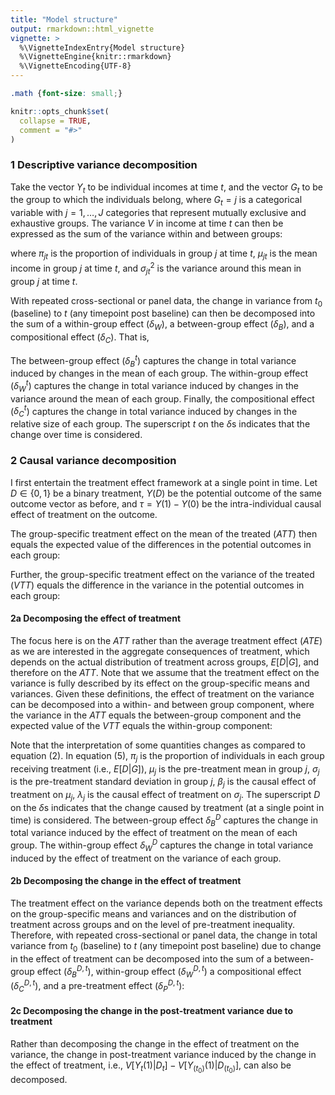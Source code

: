 ```yaml
---
title: "Model structure"
output: rmarkdown::html_vignette
vignette: >
  %\VignetteIndexEntry{Model structure}
  %\VignetteEngine{knitr::rmarkdown}
  %\VignetteEncoding{UTF-8}
---
```


```css
.math {font-size: small;}
```

```r
knitr::opts_chunk$set(
  collapse = TRUE,
  comment = "#>"
)
```



### 1 Descriptive variance decomposition

Take the vector $Y_t$ to be individual incomes at time $t$, and the vector $G_t$ to be the group to which the individuals belong, where $G_t=j$ is a categorical variable with $j=1,…,J$ categories that represent mutually exclusive and exhaustive groups. The variance $V$ in income at time $t$ can then be expressed as the sum of the variance within and between groups: 

\begin{equation} 
\begin{split} 
V_t(Y_t) 
&= E(V(Y_t |G_t))+V(E(Y_t |G_t )) \\[10pt] 
&= W_t + B_t \\[10pt]
&= \sum_j\pi_{jt}\sigma_{jt}^2+\sum_j\pi_{jt}\big(\mu_{jt}-\sum_j\pi_{jt}\mu_{jt}\big)^2
\end{split}
\tag{1}
\end{equation}

where $\pi_{jt}$ is the proportion of individuals in group $j$ at time $t$, $\mu_{jt}$ is the mean income in group $j$ at time $t$, and $\sigma_{jt}^2$ is the variance around this mean in group $j$ at time $t$.

With repeated cross-sectional or panel data, the change in variance from $t_0$ (baseline) to $t$ (any timepoint post baseline) can then be decomposed into the sum of a within-group effect ($\delta_W$), a between-group effect ($\delta_B$), and a compositional effect ($\delta_C$). That is,
\begin{equation} 
V_t-V_{t_0} = \delta_W^t + \delta_B^t + \delta_C^t \\[10pt]
\text{where} \\[10pt]
\begin{split}
\delta_W^t &= \sum_j \pi_{jt_0} \big( \sigma_{jt}^2 - \sigma_{jt_0}^2 \big) \\[10pt]
\delta_B^t &= \sum_j \pi_{jt_0} \big( (\mu_{jt} - \sum_j\pi_{jt}\mu_{jt})^2 - (\mu_{jt_0} - \sum_j\pi_{jt_0}\mu_{jt_0})^2 \big) \\[10pt]
\delta_C^t &= \sum_j \big( \pi_{jt}-\pi_{jt_0} \big) \big( (\mu_{jt} - \sum_j\pi_{jt}\mu_{jt})^2 + \sigma_{jt}^2 \big) 
\end{split}
\tag{2}
\end{equation}

The between-group effect ($\delta_B^t$) captures the change in total variance induced by changes in the mean of each group. The within-group effect ($\delta_W^t$) captures the change in total variance induced by changes in the variance around the mean of each group. Finally, the compositional effect ($\delta_C^t$) captures the change in total variance induced by changes in the relative size of each group. The superscript $t$ on the $\delta\text{s}$ indicates that the change over time is considered. 

### 2 Causal variance decomposition

I first entertain the treatment effect framework at a single point in time. Let $D\in\{0,1\}$ be a binary treatment, $Y(D)$ be the potential outcome of the same outcome vector as before, and $\tau=Y(1)-Y(0)$ be the intra-individual causal effect of treatment on the outcome. 

The group-specific treatment effect on the mean of the treated ($ATT$) then equals the expected value of the differences in the potential outcomes in each group: 

\begin{equation} 
ATT_j=E[Y(1)-Y(0)|G=j,D=1]
\tag{3}
\end{equation}

Further, the group-specific treatment effect on the variance of the treated ($VTT$) equals the difference in the variance in the potential outcomes in each group:

\begin{equation} 
VTT_j=V[Y(1)|G=j,D=1]-V[Y(0)|G=j,D=1]
\tag{4}
\end{equation}

#### 2a Decomposing the effect of treatment

The focus here is on the $ATT$ rather than the average treatment effect ($ATE$) as we are interested in the aggregate consequences of treatment, which depends on the actual distribution of treatment across groups, $E[D|G]$, and therefore on the $ATT$. Note that we assume that the treatment effect on the variance is fully described by its effect on the group-specific means and variances.
Given these definitions, the effect of treatment on the variance can be decomposed into a within- and between group component, where the variance in the $ATT$ equals the between-group component and the expected value of the $VTT$ equals the within-group component:

\begin{equation} 
\begin{split}
V[Y(1)|D]-V[Y(0)|D] &= V[ATT]+E[VTT] \\[10pt]
&= \delta_B^D + \delta_W^D \\[10pt]
\end{split}
\end{equation}
\begin{equation} 
\text{where} \\[10pt]
\begin{split}
\delta_B^D &= \sum_j \pi_j \big( (\mu_j+\beta_j- \sum_j\pi_j(\mu_j+\beta_j))^2 - (\mu_j - \sum_j\pi_j\mu_j)^2 \big) \\[10pt]
\delta_W^D &= \sum_j \pi_j \big( (\sigma_j+\lambda_j )^2 - \sum_j\pi_j\sigma_j^2 \big)
\end{split}
\tag{5}
\end{equation}

Note that the interpretation of some quantities changes as compared to equation (2). In equation (5), $\pi_j$ is the proportion of individuals in each group receiving treatment (i.e., $E[D|G]$), $\mu_j$ is the pre-treatment mean in group $j$, $\sigma_j$ is the pre-treatment standard deviation in group $j$, $\beta_j$ is the causal effect of treatment on $\mu_j$, $\lambda_j$ is the causal effect of treatment on $\sigma_j$. The superscript $D$ on the $\delta\text{s}$ indicates that the change caused by treatment (at a single point in time) is considered. 
The between-group effect $\delta_B^D$ captures the change in total variance induced by the effect of treatment on the mean of each group. The within-group effect $\delta_W^D$ captures the change in total variance induced by the effect of treatment on the variance of each group.

#### 2b Decomposing the change in the effect of treatment

The treatment effect on the variance depends both on the treatment effects on the group-specific means and variances and on the distribution of treatment across groups and on the level of pre-treatment inequality. Therefore, with repeated cross-sectional or panel data, the change in total variance from $t_0$ (baseline) to $t$ (any timepoint post baseline) due to change in the effect of treatment can be decomposed into the sum of a between-group effect ($\delta_B^{D,t}$), within-group effect ($\delta_W^{D,t}$) a compositional effect ($\delta_C^{D,t}$), and a pre-treatment effect ($\delta_P^{D,t}$):

\begin{equation}
(V[Y_t(1)|D_t]-V[Y_t(0)|D_t]) - (V[Y_{t_0}(1)|D_{t_0}]-V[Y_{t_0}(0)|D_{t_0}])
= \delta_B^{D,t} + \delta_W^{D,t} + \delta_C^{D,t} + \delta_P^{D,t} \\[10pt]
\text{where} 
\end{equation}
\begin{equation}
\begin{split}

\delta_B^{D,t} 
&= B(\pi_{t_0},\mu_{t_0}+\beta_t) - B(\pi_{t_0},\mu_{t_0}+\beta_0) \\
&= \sum_j\pi_{j,t_0} \left( \Big(\mu_{j,t_0} + \beta_{j,t} - \sum_j\pi_{j,t_0}(\mu_{j,t_0}+\beta_{j,t}) \Big)^2 - \Big(\mu_{j,t_0} + \beta_{j,t_0} - \sum_j\pi_{j,t_0}(\mu_{j,t_0}+\beta_{j,t_0} ) \Big)^2 \right) \\[10pt]
        
\delta_W^{D,t}
&= W(\pi_{t_0},\sigma_{t_0}+\lambda_t) - W(\pi_{t_0},\sigma_{t_0}+\lambda_{t_0}) \\
&= \sum_j\pi_{j,t_0} \left( \Big(\sigma_{j,t_0}+\lambda_{j,t}\Big)^2 - \Big(\sigma_{j,t_0}+\lambda_{j,t_0}\Big)^2 \right) \\[10pt] 

\delta_C^{D,t}
&= \Big( B(\pi_t,\mu_{t_0}+\beta_t) - B(\pi_{t_0},\mu_{t_0}+\beta_t ) \Big) - \Big( B(\pi_t,\mu_t ) - B(\pi_{t_0},\mu_t ) \Big) + \Big( W(\pi_t,\sigma_{t_0}+\lambda_t ) - W(\pi_{t_0},\sigma_{t_0}+\lambda_t ) \Big) - \Big( W(\pi_t,\sigma_t ) - W(\pi_{t_0},\sigma_t ) \Big) \\
&\approx \sum_j(\pi_{j,t}-\pi_{j,t_0} ) \left( \Big(\mu_{j,t_0}+\beta_{j,t}-\sum_j\pi_{j,t}(\mu_{j,t_0}+\beta_{j,t})\Big)^2 - \Big(\mu_{j,t}-\sum_j\pi_{j,t}\mu_{j,t}\Big)^2 + \Big(\sigma_{j,t_0}+\lambda_{j,t}\Big)^2-\sigma_{j,t}^2 \right) \\[10pt]

\delta_P^{D,t}
&= B(\pi_t,\mu_t+\beta_t) - B(\pi_t,\mu_{t_0}+\beta_t) + W(\pi_t,\sigma_t+\lambda_t) - W(\pi_t,\sigma_{t_0}+\lambda_t) - \Big( B(\pi_{t_0},\mu_t) - B(\pi_{t_0},\mu_{t_0}) + W(\pi_{t_0},\sigma_t) - W(\pi_{t_0},\sigma_{t_0}) \Big) \\
&= \sum_j\pi_{j,t} \left( \Big(\mu_{j,t}+\beta_{j,t}-\sum_j\pi_{j,t}(\mu_{j,t}+\beta_{j,t}) \Big)^2 - \Big(\mu_{j,t_0}+\beta_{j,t}-\sum_j\pi_{j,t}(\mu_{j,t_0}+\beta_{j,t})\Big)^2 + \Big(\sigma_{j,t}+\lambda_{j,t} \Big)^2 - \Big(\sigma_{j,t_0}+\lambda_{j,t}\Big)^2 \right) - \sum_j\pi_{j,t_0} \left( \Big(\mu_{j,t}-\sum_j\pi_{j,t_0}\mu_{j,t}\Big)^2 - \Big(\mu_{j,t_0}-\sum_j\pi_{j,t_0}\mu_{j,t_0}\Big)^2 + \sigma_{j,t}^2-\sigma_{j,t_0}^2 \right)

\end{split}
\tag{6}
\end{equation}

#### 2c Decomposing the change in the post-treatment variance due to treatment

Rather than decomposing the change in the effect of treatment on the variance, the change in post-treatment variance induced by the change in the effect of treatment, i.e., $V[Y_t(1)|D_t] - V[Y_(t_0 )(1)|D_(t_0 )]$, can also be decomposed. 

\begin{equation}
V[Y_t(1)|D_t] - V[Y_(t_0 )(1)|D_(t_0 )]
= \delta_B^{D,t} + \delta_W^{D,t} + \delta_C^{D,t} + \delta_P^{D,t} \\[10pt]
\text{where} 
\end{equation}
\begin{equation}
\begin{split}

\delta_B^{D,t}
&=\sum_j\pi_{jt_0} \left( \Big(\mu_{jt_0}+\beta_{jt}-\sum_j\pi_{jt_0}(\mu_{jt_0}+\beta_{jt})\Big)^2 - \Big(\mu_{jt_0}+\beta_{jt_0}-\sum_j\pi_{jt_0}(\mu_{jt_0}+\beta_{jt_0})\Big)^2 \right) \\[10pt]

\delta_W^{D,t}
&= \sum_j\pi_{jt_0}\left( \Big(\sigma_{jt_0}+\lambda_{jt}\Big)^2 - \Big(\sigma_{jt_0}+\lambda_{jt_0}\Big)^2 \right) 
= \sum_j\pi_{jt_0} \Big( \lambda_{jt}^2-\lambda_{jt_0}^2 + 2\sigma_{jt_0}(\lambda_{jt}-\lambda_{jt_0}) \Big) \\[10pt]

\delta_C^{D,t}
&= \sum_j\pi_{jt}\left( \Big(\mu_{jt_0}+\beta_{jt}-\sum_j\pi_{jt}(\mu_{jt_0}+\beta_{jt})\Big)^2 + \Big(\sigma_{jt_0}+\lambda{jt}\Big)^2 \right) - \sum_j\pi_{jt_0}\left( \Big(\mu_{jt_0}+\beta_{jt}-\sum_j\pi_{jt_0} (\mu_{jt_0}+\beta_{jt})\Big)^2 + \Big(\sigma_{jt_0}+\lambda_{jt}\Big)^2 \right) \\
&\approx \sum_j(\pi_{jt}-\pi_{jt_0}) \left( \Big(\mu_{jt}+\beta_{jt}-\sum_j\pi_{jt}(\mu_{jt}+\beta_{jt})\Big)^2 + \Big(\sigma_{jt_0}+\lambda_{jt} \Big)^2 \right) \\[10pt] 

\delta_P^{D,t}
&=\sum_j\pi_{jt} \left( \Big(\mu_{jt}+\beta_{jt}-\sum_j\pi_{jt}(\mu_{jt}+\beta_{jt})\Big)^2 - \Big(\mu_{jt_0}+\beta_{jt}-\sum_j\pi_{jt}(\mu_{jt_0}+\beta_{jt})\Big)^2 + \Big(\sigma_{jt}+\lambda_{jt}\Big)^2 - \Big(\sigma_{jt_0}+\lambda_{jt}\Big)^2 \right)

\end{split}
\tag{7}
\end{equation}
